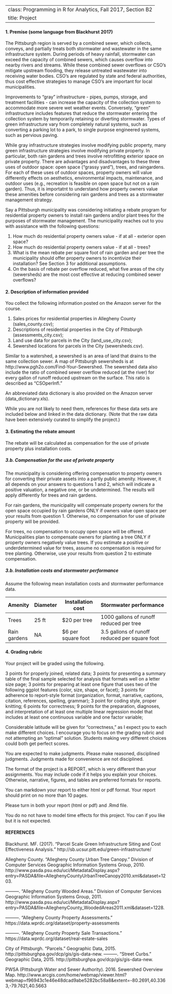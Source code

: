 
---
class:  Programming in R for Analytics, Fall 2017, Section B2
title:  Project
---

#### 1. Premise (some language from Blackhurst 2017)

The Pittsburgh region is served by a combined sewer, which collects, conveys, and partially treats both stormwater and wastewater in the same infrastructure system. During periods of heavy rainfall, stormwater can exceed the capacity of combined sewers, which causes overflow into nearby rivers and streams. While these combined sewer overflows or CSO's mitigate upstream flooding, they release untreated wastewater into receiving water bodies. CSO's are regulated by state and federal authorities, thus cost effective strategies to manage CSO's are important for local municipalities. 

Improvements to “gray” infrastructure - pipes, pumps, storage, and treatment facilities - can increase the capacity of the collection system to accommodate more severe wet weather events. Conversely, “green” infrastructure includes features that reduce the stormwater entering the collection system by temporarily retaining or diverting stormwater. Types of green infrastructure vary from completely natural systems, such as converting a parking lot to a park, to single purpose engineered systems, such as pervious paving.

While gray infrastructure strategies involve modifying public property, many green infrastructure strategies involve modifying private property. In particular, both rain gardens and trees involve retrofitting exterior space on private property. There are advantages and disadvantages to these three uses of outdoor space: open space ("grassy yard"), trees, and raingardens. For each of these uses of outdoor spaces, property owners will value differently effects on aesthetics, environmental impacts, maintenance, and outdoor uses (e.g., recreation is feasible on open space but not on a rain garden). Thus, it is importatnt to understand how property owners value these amenities before considering rain gardens and trees as a stormwater management strategy.  

Say a Pittsburgh municipality was considering initiating a rebate program for residential property owners to install rain gardens and/or plant trees for the purposes of stormwater management. The municipality reaches out to you with assistance with the following questions:

(1) How much do residential property owners value - if at all - exterior open space?
(2) How much do residential property owners value - if at all - trees?
(3) What is the mean rebate per square foot of rain garden and per tree the municipality should offer property owners to incentivize their installation? See Section 3 for additional assumptions. 
(4) On the basis of rebate per overflow reduced, what five areas of the city (sewersheds) are the most cost effective at reducing combined sewer overflows? 

#### 2. Description of information provided

You collect the following information posted on the Amazon server for the course. 

(1) Sales prices for residential properties in Allegheny County (sales_county.csv);  
(2) Descriptions of residential properties in the City of Pittsburgh (assessments_city.csv);
(3) Land use data for parcels in the City (land_use_city.csv);
(4) Sewershed locations for parcels in the City (sewersheds.csv).

Similar to a watershed, a sewershed is an area of land that drains to the same collection sewer. A map of Pittsburgh sewersheds is at http://www.pgh2o.com/Find-Your-Sewershed. The sewershed data also include the ratio of combined sewer overflow reduced (at the river) for every gallon of runoff reduced upstream on the surface. This ratio is described as "CSOperInfl."

An abbreviated data dictionary is also provided on the Amazon server (data_dictionary.xls). 

While you are not likely to need them, references for these data sets are included below and linked in the data dictionary. (Note that the raw data have been extensively curated to simplify the project.) 

#### 3. Estimating the rebate amount

The rebate will be calculated as compensation for the use of private property plus installation costs. 

##### 3.b. Compensation for the use of private property

The municipality is considering offering compensation to property owners for converting their private assets into a partly public amenity. However, it all depends on your answers to questions 1 and 2, which will indicate a positive valuation, a negative one, or be undetermined. The results will apply differently for trees and rain gardens. 

For rain gardens, the municipality will compensate property owners for the open space occupied by rain gardens ONLY if owners value open space per your results from question 1. Otherwise, no compensation for use of private property will be provided. 

For trees, no compensation to occupy open space will be offered. Municipalities plan to compensate owners for planting a tree ONLY if property owners negatively value trees. If you estimate a positive or underdetermined value for trees, assume no compensation is required for tree planting. Otherwise, use your results from  question 2 to estimate compensation. 

##### 3.b. Installation costs and stormwater performance 

Assume the following mean installation costs and stormwater performance data.

|  Amenity     | Diameter | Installation cost      | Stormwater performance                       | 
|--------------|----------|------------------------|----------------------------------------------|
| Trees        | 25 ft    | $20 per tree           | 1000 gallons of runoff reduced per tree      |
| Rain gardens | NA       | $6 per square foot     | 3.5 gallons of runoff reduced per square foot|

#### 4. Grading rubric

Your project will be graded using the following. 

3 points for properly joined, related data;
3 points for presenting a summary table of the final sample selected for analysis that formats well on a letter size page;
3 points for preparing at least one figure that uses two of the following ggplot features (color, size, shape, or facet);
3 points for adherence to report-style format (organization, format, narrative, captions, citation, references, spelling, grammar); 
3 point for coding style, proper knitting;
6 points for correctness; 
9 points for the preparation, diagnoses, and interpretation of at least one multiple linear regression model that includes at least one continuous variable and one factor variable;

Considerable latitude will be given for "correctness," as I expect you to each make different choices. I encourage you to focus on the grading rubric and not attempting an "optimal" solution. Students making very different choices could both get perfect scores. 

You are expected to make judgments. Please make reasoned, disciplined judgments. Judgments made for convenience are not disciplined.

The format of the project is a REPORT, which is very different than your assignments. You may include code if it helps you explain your choices. Otherwise, narrative, figures, and tables are preferred formats for reports.  

You can markdown your report to either html or pdf format. Your report should print on no more than 10 pages. 

Please turn in both your report (html or pdf) and .Rmd file. 

You do no not have to model time effects for this project. You can if you like but it is not expected. 

####  REFERENCES

Blackhurst. MF. (2017). "Parcel Scale Green Infrastructure Siting and Cost Effectiveness Analysis." http://sb.ucsur.pitt.edu/green-infrastructure/

Allegheny County. “Allegheny County Urban Tree Canopy.” Division of Computer Services Geographic Information Systems Group, 2010. http://www.pasda.psu.edu/uci/MetadataDisplay.aspx?entry=PASDA&file=AlleghenyCountyUrbanTreeCanopy2010.xml&dataset=1203.

———. “Allegheny County Wooded Areas.” Division of Computer Services Geographic Information Systems Group, 2011. http://www.pasda.psu.edu/uci/MetadataDisplay.aspx?entry=PASDA&file=AlleghenyCounty_WoodedAreas2011.xml&dataset=1228.

———. "Allegheny County Property Assessments." https://data.wprdc.org/dataset/property-assessments

———. "Allegheny County Property Sale Transactions." https://data.wprdc.org/dataset/real-estate-sales

City of Pittsburgh. “Parcels.” Geographic Data, 2015. http://pittsburghpa.gov/dcp/gis/gis-data-new.
———. “Street Curbs.” Geographic Data, 2015. http://pittsburghpa.gov/dcp/gis/gis-data-new.

PWSA (Pittsburgh Water and Sewer Authority). 2016. Sewershed Overview Map. http://www.arcgis.com/home/webmap/viewer.html?webmap=f96943c1e46e48dcad9abe5282bc58a8&extent=-80.2691,40.3363,-79.7621,40.5663
 